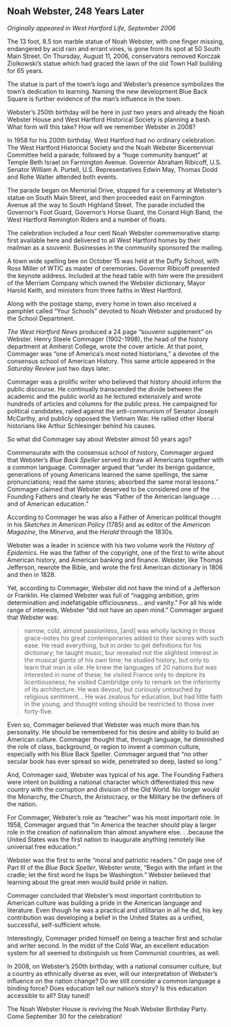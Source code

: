 ## Noah Webster, 248 Years Later {-}

*Originally appeared in West Hartford Life, September 2006*

The 13 foot, 8.5 ton marble statue of Noah Webster, with one finger missing, endangered by acid rain and errant vines, is gone from its spot at 50 South Main Street. On Thursday, August 11, 2006, conservators removed Korczak Ziolkowski’s statue which had graced the lawn of the old Town Hall building for 65 years.

The statue is part of the town’s logo and Webster’s presence symbolizes the town’s dedication to learning. Naming the new development Blue Back Square is further evidence of the man’s influence in the town.

Webster’s 250th birthday will be here in just two years and already the Noah Webster House and West Hartford Historical Society is planning a bash. What form will this take? How will we remember Webster in 2008?

In 1958 for his 200th birthday, West Hartford had no ordinary celebration. The West Hartford Historical Society and the Noah Webster Bicentennial Committee held a parade, followed by a “huge community banquet” at Temple Beth Israel on Farmington Avenue. Governor Abraham Ribicoff, U.S. Senator William A. Purtell, U.S. Representatives Edwin May, Thomas Dodd and Rohe Walter attended both events.

The parade began on Memorial Drive, stopped for a ceremony at Webster’s statue on South Main Street, and then proceeded east on Farmington Avenue all the way to South Highland Street. The parade included the Governor’s Foot Guard, Governor’s Horse Guard, the Conard High Band, the West Hartford Remington Riders and a number of floats.

The celebration included a four cent Noah Webster commemorative stamp first available here and delivered to all West Hartford homes by their mailman as a souvenir. Businesses in the community sponsored the mailing.

A town wide spelling bee on October 15 was held at the Duffy School, with Ross Miller of WTIC as master of ceremonies. Governor Ribicoff presented the keynote address. Included at the head table with him were the president of the Merriam Company which owned the Webster dictionary, Mayor Harold Keith, and ministers from three faiths in West Hartford.

Along with the postage stamp, every home in town also received a pamphlet called “Your Schools” devoted to Noah Webster and produced by the School Department.

*The West Hartford News* produced a 24 page “souvenir supplement” on Webster. Henry Steele Commager (1902-1998), the head of the history department at Amherst College, wrote the cover article. At that point, Commager was “one of America’s most noted historians,” a devotee of the consensus school of American History. This same article appeared in the *Saturday Review* just two days later.

Commager was a prolific writer who believed that history should inform the public discourse. He continually transcended the divide between the academic and the public world as he lectured extensively and wrote hundreds of articles and columns for the public press. He campaigned for political candidates, railed against the anti-communism of Senator Joseph McCarthy, and publicly opposed the Vietnam War. He rallied other liberal historians like Arthur Schlesinger behind his causes.

So what did Commager say about Webster almost 50 years ago?

Commensurate with the consensus school of history, Commager argued that Webster’s *Blue Back Speller* served to draw all Americans together with a common language. Commager argued that “under its benign guidance, generations of young Americans learned the same spellings, the same pronunciations; read the same stories; absorbed the same moral lessons.” Commager claimed that Webster deserved to be considered one of the Founding Fathers and clearly he was “Father of the American language . . . and of American education.”

According to Commager he was also a Father of American political thought in his *Sketches in American Policy* (1785) and as editor of the *American Magazine*, the *Minerva*, and the *Herald* through the 1830s.

Webster was a leader in science with his two volume work the *History of Epidemics*. He was the father of the copyright, one of the first to write about American history, and American banking and finance. Webster, like Thomas Jefferson, rewrote the Bible, and wrote the first American dictionary in 1806 and then in 1828.

Yet, according to Commager, Webster did not have the mind of a Jefferson or Franklin. He claimed Webster was full of “nagging ambition, grim determination and indefatigable officiousness… and vanity.” For all his wide range of interests, Webster “did not have an open mind.” Commager argued that Webster was:

> narrow, cold, almost passionless, [and] was wholly lacking in those grace-notes his great contemporaries added to their scores with such ease. He read everything, but in order to get definitions for his dictionary; he taught music, bur revealed not the slightest interest in the musical giants of his own time; he studied history, but only to learn that man is vile. He knew the languages of 20 nations but was interested in none of these; he visited France only to deplore its licentiousness; he visited Cambridge only to remark on the inferiority of its architecture. He was devout, but curiously untouched by religious sentiment... He was zealous for education, but had little faith in the young, and thought voting should be restricted to those over forty-five.

Even so, Commager believed that Webster was much more than his personality. He should be remembered for his desire and ability to build an American culture. Commager thought that, through language, he diminished the role of class, background, or region to invent a common culture, especially with his Blue Back Speller. Commager argued that “no other secular book has ever spread so wide, penetrated so deep, lasted so long.”

And, Commager said, Webster was typical of his age. The Founding Fathers were intent on building a national character which differentiated this new country with the corruption and division of the Old World. No longer would the Monarchy, the Church, the Aristocracy, or the Military be the definers of the nation.

For Commager, Webster’s role as “teacher” was his most important role. In 1958, Commager argued that “in America the teacher should play a larger role in the creation of nationalism than almost anywhere else. . .because the United States was the first nation to inaugurate anything remotely like universal free education.”

Webster was the first to write “moral and patriotic readers.” On page one of Part III of the *Blue Back Speller*, Webster wrote, “Begin with the infant in the cradle; let the first word he lisps be Washington.” Webster believed that learning about the great men would build pride in nation.

Commager concluded that Webster’s most important contribution to American culture was building a pride in the American language and literature. Even though he was a practical and utilitarian in all he did, his key contribution was developing a belief in the United States as a unified, successful, self-sufficient whole.

Interestingly, Commager prided himself on being a teacher first and scholar and writer second. In the midst of the Cold War, an excellent education system for all seemed to distinguish us from Communist countries, as well.

In 2008, on Webster’s 250th birthday, with a national consumer culture, but a country as ethnically diverse as ever, will our interpretation of Webster’s influence on the nation change? Do we still consider a common language a binding force? Does education tell our nation’s story? Is this education accessible to all? Stay tuned!

The Noah Webster House is reviving the Noah Webster Birthday Party. Come September 30 for the celebration!
